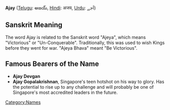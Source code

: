 '''Ajay''' ([[Telugu language|Telugu]]: అజయ్, [[Hindi]]: अजय, [[Urdu]]: اَجے)

== Sanskrit Meaning ==
The word Ajay is related to the Sanskrit word "Ajeya", which means "Victorious" or "Un-Conquerable". Traditionally, this was used to wish Kings before they went for war. "Ajeya Bhava" meant "Be Victorious".
==Famous Bearers of the Name==
*'''Ajay Devgan'''
*'''Ajay Gopalakrishnan''', Singapore's teen hotshot on his way to glory. Has the potential to rise up to any challenge and will probably be one of Singapore's most accredited leaders in the future.

[[Category:Names]]